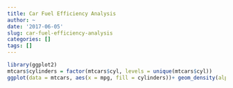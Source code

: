 ```yaml
---
title: Car Fuel Efficiency Analysis
author: ~
date: '2017-06-05'
slug: car-fuel-efficiency-analysis
categories: []
tags: []
---
```


```r
library(ggplot2)
mtcars$cylinders = factor(mtcars$cyl, levels = unique(mtcars$cyl))
ggplot(data = mtcars, aes(x = mpg, fill = cylinders))+ geom_density(alpha =.5) + theme_classic()
```